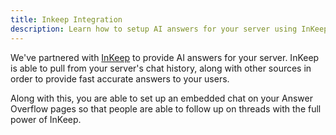 ```yaml
---
title: Inkeep Integration
description: Learn how to setup AI answers for your server using InKeep
---
```


We've partnered with [InKeep](https://inkeep.com?utm=answeroverflow) to provide AI answers for your server. InKeep is able to pull from your server's chat history, along with other sources in order to provide fast accurate answers to your users.

Along with this, you are able to set up an embedded chat on your Answer Overflow pages so that people are able to follow up on threads with the full power of InKeep.
